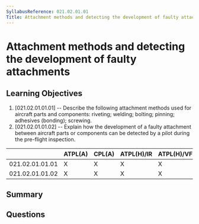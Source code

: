 ```yaml
---
SyllabusReference: 021.02.01.01
Title: Attachment methods and detecting the development of faulty attachments
---
```


# Attachment methods and detecting the development of faulty attachments

## Learning Objectives

1. [021.02.01.01.01] -- Describe the following attachment methods used for
   aircraft parts and components: riveting; welding; bolting; pinning; adhesives
   (bonding); screwing.
2. [021.02.01.01.02] -- Explain how the development of a faulty attachment
   between aircraft parts or components can be detected by a pilot during the
   pre-flight inspection.

|                 | ATPL(A) | CPL(A) | ATPL(H)/IR | ATPL(H)/VFR | CPL(H) | IR  | CBIR(A) |
| --------------- | ------- | ------ | ---------- | ----------- | ------ | --- | ------- |
| 021.02.01.01.01 | X       | X      | X          | X           | X      |     |         |
| 021.02.01.01.02 | X       | X      | X          | X           | X      |     |         |

## Summary

## Questions
